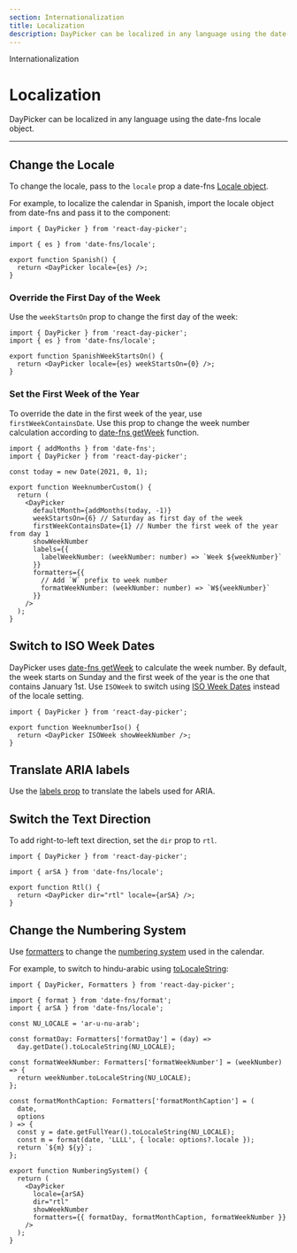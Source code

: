 ```yaml
---
section: Internationalization
title: Localization
description: DayPicker can be localized in any language using the date-fns locale object.
---
```


<SectionTitle>Internationalization</SectionTitle>

# Localization

<Description>
  DayPicker can be localized in any language using the date-fns locale object.
</Description>

---

## Change the Locale

To change the locale, pass to the `locale` prop a date-fns [Locale
object](http://date-fns.org/docs/Locale).

For example, to localize the calendar in Spanish, import the locale object from
date-fns and pass it to the component:

```tsx example fileName="Spanish.tsx"
import { DayPicker } from 'react-day-picker';

import { es } from 'date-fns/locale';

export function Spanish() {
  return <DayPicker locale={es} />;
}
```

### Override the First Day of the Week

Use the `weekStartsOn` prop to change the first day of the week:

```tsx example fileName="SpanishWeekStartsOn.tsx"
import { DayPicker } from 'react-day-picker';
import { es } from 'date-fns/locale';

export function SpanishWeekStartsOn() {
  return <DayPicker locale={es} weekStartsOn={0} />;
}
```

### Set the First Week of the Year

To override the date in the first week of the year, use `firstWeekContainsDate`.
Use this prop to change the week number calculation according to [date-fns
getWeek](https://date-fns.org/docs/getWeek) function.

```tsx example fileName="WeeknumberCustom.tsx"
import { addMonths } from 'date-fns';
import { DayPicker } from 'react-day-picker';

const today = new Date(2021, 0, 1);

export function WeeknumberCustom() {
  return (
    <DayPicker
      defaultMonth={addMonths(today, -1)}
      weekStartsOn={6} // Saturday as first day of the week
      firstWeekContainsDate={1} // Number the first week of the year from day 1
      showWeekNumber
      labels={{
        labelWeekNumber: (weekNumber: number) => `Week ${weekNumber}`
      }}
      formatters={{
        // Add `W` prefix to week number
        formatWeekNumber: (weekNumber: number) => `W${weekNumber}`
      }}
    />
  );
}
```

## Switch to ISO Week Dates

DayPicker uses [date-fns getWeek](https://date-fns.org/docs/getWeek) to
calculate the week number. By default, the week starts on Sunday and the first
week of the year is the one that contains January 1st. Use `ISOWeek` to switch
using [ISO Week Dates](https://en.wikipedia.org/wiki/ISO_week_date) instead of
the locale setting.

```tsx example fileName="WeeknumberIso.tsx"
import { DayPicker } from 'react-day-picker';

export function WeeknumberIso() {
  return <DayPicker ISOWeek showWeekNumber />;
}
```

## Translate ARIA labels

Use the [labels prop](/api/interfaces/daypickerdefaultprops#labels) to translate
the labels used for ARIA.

## Switch the Text Direction

To add right-to-left text direction, set the `dir` prop to `rtl`.

```tsx example fileName="Rtl.tsx"
import { DayPicker } from 'react-day-picker';

import { arSA } from 'date-fns/locale';

export function Rtl() {
  return <DayPicker dir="rtl" locale={arSA} />;
}
```

## Change the Numbering System

Use [formatters](/guides/formatters) to change the [numbering system](https://en.wikipedia.org/wiki/Numeral_system) used in the
calendar.

For example, to switch to hindu-arabic using
[toLocaleString](https://developer.mozilla.org/en/docs/Web/JavaScript/Reference/Global_Objects/Date/toLocaleString):

```tsx example fileName="NumberingSystem.tsx"
import { DayPicker, Formatters } from 'react-day-picker';

import { format } from 'date-fns/format';
import { arSA } from 'date-fns/locale';

const NU_LOCALE = 'ar-u-nu-arab';

const formatDay: Formatters['formatDay'] = (day) =>
  day.getDate().toLocaleString(NU_LOCALE);

const formatWeekNumber: Formatters['formatWeekNumber'] = (weekNumber) => {
  return weekNumber.toLocaleString(NU_LOCALE);
};

const formatMonthCaption: Formatters['formatMonthCaption'] = (
  date,
  options
) => {
  const y = date.getFullYear().toLocaleString(NU_LOCALE);
  const m = format(date, 'LLLL', { locale: options?.locale });
  return `${m} ${y}`;
};

export function NumberingSystem() {
  return (
    <DayPicker
      locale={arSA}
      dir="rtl"
      showWeekNumber
      formatters={{ formatDay, formatMonthCaption, formatWeekNumber }}
    />
  );
}
```
